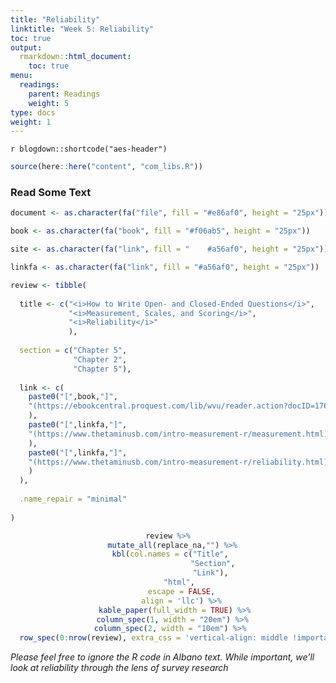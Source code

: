 ```yaml
---
title: "Reliability"
linktitle: "Week 5: Reliability"
toc: true
output:
  rmarkdown::html_document:
    toc: true
menu:
  readings:
    parent: Readings
    weight: 5
type: docs
weight: 1
---
```


`r blogdown::shortcode("aes-header")`

```r
source(here::here("content", "com_libs.R"))
```

### Read Some Text

```r

document <- as.character(fa("file", fill = "#e86af0", height = "25px"))

book <- as.character(fa("book", fill = "#f06ab5", height = "25px"))

site <- as.character(fa("link", fill = "	#a56af0", height = "25px"))

linkfa <- as.character(fa("link", fill = "#a56af0", height = "25px"))

review <- tibble(
  
  title <- c("<i>How to Write Open- and Closed-Ended Questions</i>",
             "<i>Measurement, Scales, and Scoring</i>",
             "<i>Reliability</i>"
             ),
  
  section = c("Chapter 5",
              "Chapter 2",
              "Chapter 5"),
  
  link <- c(
    paste0("[",book,"]",
    "(https://ebookcentral.proquest.com/lib/wvu/reader.action?docID=1762797&ppg=147){target='_blank'}"
    ),
    paste0("[",linkfa,"]",
    "(https://www.thetaminusb.com/intro-measurement-r/measurement.html){target='_blank'}"
    ),
    paste0("[",linkfa,"]",
    "(https://www.thetaminusb.com/intro-measurement-r/reliability.html){target='_blank'}"
    )
  ),
  
  .name_repair = "minimal"
  
)

```

<center>
```r
review %>%
  mutate_all(replace_na,"") %>%
  kbl(col.names = c("Title", 
                    "Section",
                    "Link"), 
      "html", 
      escape = FALSE,
      align = 'llc') %>%
   kable_paper(full_width = TRUE) %>%
  column_spec(1, width = "20em") %>%
  column_spec(2, width = "10em") %>% 
  row_spec(0:nrow(review), extra_css = 'vertical-align: middle !important;', color = "#f7f7f7", background = "transparent") 
```
</center>

*Please feel free to ignore the R code in Albano text. While important, we'll look at reliability through the lens of survey research*
